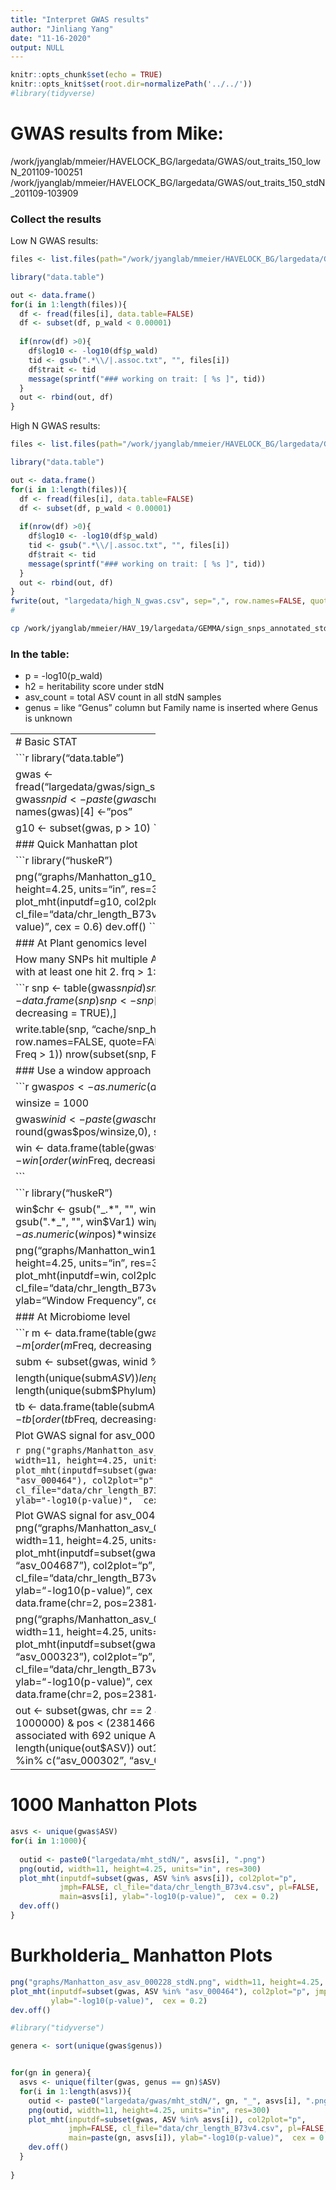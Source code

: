 ```yaml
---
title: "Interpret GWAS results"
author: "Jinliang Yang"
date: "11-16-2020"
output: NULL
---
```


```r
knitr::opts_chunk$set(echo = TRUE) 
knitr::opts_knit$set(root.dir=normalizePath('../../')) 
#library(tidyverse)
```

# GWAS results from Mike:
/work/jyanglab/mmeier/HAVELOCK_BG/largedata/GWAS/out_traits_150_lowN_201109-100251
/work/jyanglab/mmeier/HAVELOCK_BG/largedata/GWAS/out_traits_150_stdN_201109-103909


### Collect the results

Low N GWAS results:
```r
files <- list.files(path="/work/jyanglab/mmeier/HAVELOCK_BG/largedata/GWAS/out_traits_150_lowN_201109-100251", pattern="assoc.txt", full.names = TRUE)

library("data.table")

out <- data.frame()
for(i in 1:length(files)){
  df <- fread(files[i], data.table=FALSE)
  df <- subset(df, p_wald < 0.00001)
  
  if(nrow(df) >0){
    df$log10 <- -log10(df$p_wald)
    tid <- gsub(".*\\/|.assoc.txt", "", files[i])
    df$trait <- tid
    message(sprintf("### working on trait: [ %s ]", tid))
  }
  out <- rbind(out, df)
}
```

High N GWAS results:

```r
files <- list.files(path="/work/jyanglab/mmeier/HAVELOCK_BG/largedata/GWAS/out_traits_150_stdN_201109-103909", pattern="assoc.txt", full.names = TRUE)

library("data.table")

out <- data.frame()
for(i in 1:length(files)){
  df <- fread(files[i], data.table=FALSE)
  df <- subset(df, p_wald < 0.00001)
  
  if(nrow(df) >0){
    df$log10 <- -log10(df$p_wald)
    tid <- gsub(".*\\/|.assoc.txt", "", files[i])
    df$trait <- tid
    message(sprintf("### working on trait: [ %s ]", tid))
  }
  out <- rbind(out, df)
}
fwrite(out, "largedata/high_N_gwas.csv", sep=",", row.names=FALSE, quote=FALSE)
#
```





```bash
cp /work/jyanglab/mmeier/HAV_19/largedata/GEMMA/sign_snps_annotated_stdN.csv largedata/gwas/
```


### In the table:
  - p = -log10(p_wald)
  - h2 = heritability score under stdN
  - asv_count = total ASV count in all stdN samples
  - genus = like "Genus" column but Family name is inserted where Genus is unknown


--------------------------------
# Basic STAT

```r
library("data.table")

gwas <- fread("largedata/gwas/sign_snps_annotated_stdN.csv")
gwas$snpid <- paste(gwas$chr, gwas$ps, sep="_")
names(gwas)[4] <- "pos"

g10 <- subset(gwas, p > 10)
```

### Quick Manhattan plot

```r
library("huskeR")

png("graphs/Manhatton_g10_stdN.png", width=11, height=4.25, units="in", res=300)
plot_mht(inputdf=g10, col2plot="p", jmph=FALSE, cl_file="data/chr_length_B73v4.csv", 
         ylab="-log10(p-value)",  cex = 0.6)
dev.off()
```





### At Plant genomics level

How many SNPs hit multiple ASVs?
1. 2.6 million SNP with at least one hit
2. frq > 1: 875503

```r
snp <- table(gwas$snpid)
snp <- data.frame(snp)
snp <- snp[order(snp$Freq, decreasing = TRUE),]

write.table(snp, "cache/snp_hit_frq_stdN.csv", sep=",", row.names=FALSE, quote=FALSE)
nrow(subset(snp, Freq > 1))
nrow(subset(snp, Freq == 20))
```

### Use a window approach

```r
gwas$pos <- as.numeric(as.character(gwas$pos))


winsize = 1000

gwas$winid <- paste(gwas$chr, round(gwas$pos/winsize,0), sep="_")
  
win <- data.frame(table(gwas$winid))
win <- win[order(win$Freq, decreasing = TRUE),]

```

```r
library("huskeR")

win$chr <- gsub("_.*", "", win$Var1)
win$pos <- gsub(".*_", "", win$Var1)
win$pos <- as.numeric(win$pos)*winsize

png("graphs/Manhatton_win1k_stdN.png", width=11, height=4.25, units="in", res=300)
plot_mht(inputdf=win, col2plot="Freq", jmph=FALSE, cl_file="data/chr_length_B73v4.csv", pl=TRUE,
         ylab="Window Frequency",  cex = 0.6)
dev.off()
```



### At Microbiome level

```r
m <- data.frame(table(gwas$ASV))
m <- m[order(m$Freq, decreasing = TRUE),]

subm <- subset(gwas, winid %in% "6_141845")

length(unique(subm$ASV))
length(unique(subm$Family))
length(unique(subm$Phylum))

tb <- data.frame(table(subm$ASV))
tb <- tb[order(tb$Freq, decreasing=TRUE), ]
```

Plot GWAS signal for asv_000464

```r
png("graphs/Manhatton_asv_asv_000228_stdN.png", width=11, height=4.25, units="in", res=300)
plot_mht(inputdf=subset(gwas, ASV %in% "asv_000464"), col2plot="p", jmph=FALSE, cl_file="data/chr_length_B73v4.csv", pl=FALSE,
         ylab="-log10(p-value)",  cex = 0.2)
dev.off()
```

Plot GWAS signal for asv_004687
```r
png("graphs/Manhatton_asv_004687_stdN.png", width=11, height=4.25, units="in", res=300)
plot_mht(inputdf=subset(gwas, ASV %in% "asv_004687"), col2plot="p", jmph=FALSE, cl_file="data/chr_length_B73v4.csv", pl=FALSE,
         ylab="-log10(p-value)",  cex = 0.2, hdf = data.frame(chr=2, pos=238142057))
dev.off()

png("graphs/Manhatton_asv_000323_stdN.png", width=11, height=4.25, units="in", res=300)
plot_mht(inputdf=subset(gwas, ASV %in% "asv_000323"), col2plot="p", jmph=FALSE, cl_file="data/chr_length_B73v4.csv", pl=FALSE,
         ylab="-log10(p-value)",  cex = 0.2, hdf = data.frame(chr=2, pos=238142057))
dev.off()

out <- subset(gwas, chr == 2 & pos > (238142057 - 1000000) & pos < (238146688 + 1000000))
# associated with 692 unique ASV
length(unique(out$ASV))
out1 <- subset(out, ASV %in% c("asv_000302", "asv_000323"))
```
-------------------

# 1000 Manhatton Plots

```r
asvs <- unique(gwas$ASV)
for(i in 1:1000){
  
  outid <- paste0("largedata/mht_stdN/", asvs[i], ".png")
  png(outid, width=11, height=4.25, units="in", res=300)
  plot_mht(inputdf=subset(gwas, ASV %in% asvs[i]), col2plot="p", 
           jmph=FALSE, cl_file="data/chr_length_B73v4.csv", pl=FALSE,
           main=asvs[i], ylab="-log10(p-value)",  cex = 0.2)
  dev.off()
}

```



# Burkholderia_ Manhatton Plots


```r
png("graphs/Manhatton_asv_asv_000228_stdN.png", width=11, height=4.25, units="in", res=300)
plot_mht(inputdf=subset(gwas, ASV %in% "asv_000464"), col2plot="p", jmph=FALSE, cl_file="data/chr_length_B73v4.csv", pl=FALSE,
         ylab="-log10(p-value)",  cex = 0.2)
dev.off()
```


```r
#library("tidyverse")

genera <- sort(unique(gwas$genus))


for(gn in genera){
  asvs <- unique(filter(gwas, genus == gn)$ASV)
  for(i in 1:length(asvs)){
    outid <- paste0("largedata/gwas/mht_stdN/", gn, "_", asvs[i], ".png")
    png(outid, width=11, height=4.25, units="in", res=300)
    plot_mht(inputdf=subset(gwas, ASV %in% asvs[i]), col2plot="p", 
             jmph=FALSE, cl_file="data/chr_length_B73v4.csv", pl=FALSE,
             main=paste(gn, asvs[i]), ylab="-log10(p-value)",  cex = 0.2)
    dev.off()
  }
  
}




```






